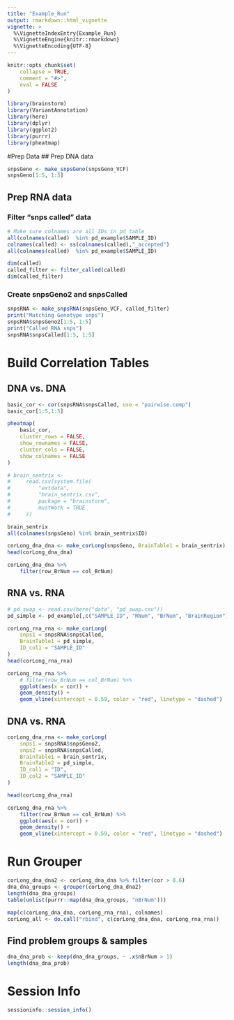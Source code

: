 ```yaml
---
title: "Example_Run"
output: rmarkdown::html_vignette
vignette: >
  %\VignetteIndexEntry{Example_Run}
  %\VignetteEngine{knitr::rmarkdown}
  %\VignetteEncoding{UTF-8}
---
```


```r
knitr::opts_chunk$set(
    collapse = TRUE,
    comment = "#>",
    eval = FALSE
)
```

```r
library(brainstorm)
library(VariantAnnotation)
library(here)
library(dplyr)
library(ggplot2)
library(purrr)
library(pheatmap)
```

#Prep Data
## Prep DNA data
```r
snpsGeno <- make_snpsGeno(snpsGeno_VCF)
snpsGeno[1:5, 1:5]
```


## Prep RNA data
### Filter "snps called" data
```r
# Make sure colnames are all IDs in pd table
all(colnames(called)  %in% pd_example$SAMPLE_ID)
colnames(called) <- ss(colnames(called),"_accepted")
all(colnames(called)  %in% pd_example$SAMPLE_ID)

dim(called)
called_filter <- filter_called(called)
dim(called_filter)
```

### Create snpsGeno2 and snpsCalled
```r
snpsRNA <- make_snpsRNA(snpsGeno_VCF, called_filter)
print("Matching Genotype snps")
snpsRNA$snpsGeno2[1:5, 1:5]
print("Called RNA snps")
snpsRNA$snpsCalled[1:5, 1:5]
```

# Build Correlation Tables
## DNA vs. DNA


```r
basic_cor <- cor(snpsRNA$snpsCalled, use = "pairwise.comp")
basic_cor[1:5,1:5]
```

```r
pheatmap(
    basic_cor,
    cluster_rows = FALSE,
    show_rownames = FALSE,
    cluster_cols = FALSE,
    show_colnames = FALSE
)
```

```r
# brain_sentrix <-
#     read.csv(system.file(
#         "extdata",
#         "brain_sentrix.csv",
#         package = "brainstorm",
#         mustWork = TRUE
#     ))

brain_sentrix
all(colnames(snpsGeno) %in% brain_sentrix$ID)

corLong_dna_dna <- make_corLong(snpsGeno, BrainTable1 = brain_sentrix)
head(corLong_dna_dna)
```

```r
corLong_dna_dna %>%
    filter(row_BrNum == col_BrNum) 
```



## RNA vs. RNA
```r
# pd_swap <- read.csv(here("data", "pd_swap.csv"))
pd_simple <- pd_example[,c("SAMPLE_ID", "RNum", "BrNum", "BrainRegion")]

corLong_rna_rna <- make_corLong(
    snps1 = snpsRNA$snpsCalled,
    BrainTable1 = pd_simple,
    ID_col1 = "SAMPLE_ID"
)
head(corLong_rna_rna)
```

```r
corLong_rna_rna %>%
    # filter(row_BrNum == col_BrNum) %>%
    ggplot(aes(x = cor)) +
    geom_density() +
    geom_vline(xintercept = 0.59, color = "red", linetype = "dashed")
```

## DNA vs. RNA
```r
corLong_dna_rna <- make_corLong(
    snps1 = snpsRNA$snpsGeno2,
    snps2 = snpsRNA$snpsCalled,
    BrainTable1 = brain_sentrix,
    BrainTable2 = pd_simple,
    ID_col1 = "ID",
    ID_col2 = "SAMPLE_ID"
)

head(corLong_dna_rna)
```

```r
corLong_dna_rna %>%
    filter(row_BrNum == col_BrNum) %>%
    ggplot(aes(x = cor)) +
    geom_density() +
    geom_vline(xintercept = 0.59, color = "red", linetype = "dashed")
```

# Run Grouper
```r
corLong_dna_dna2 <- corLong_dna_dna %>% filter(cor > 0.6)
dna_dna_groups <- grouper(corLong_dna_dna2)
length(dna_dna_groups)
table(unlist(purrr::map(dna_dna_groups, "nBrNum")))
```

```r
map(c(corLong_dna_dna, corLong_rna_rna), colnames)
corLong_all <- do.call("rbind", c(corLong_dna_dna, corLong_rna_rna))
```



## Find problem groups & samples
```r
dna_dna_prob <- keep(dna_dna_groups, ~ .x$nBrNum > 1)
length(dna_dna_prob)
```


# Session Info
```r
sessioninfo::session_info()
```

